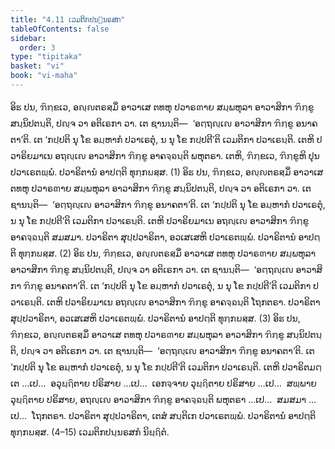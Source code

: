 ```yaml
---
title: "4.11 ເວມຕິກປນ຺ນຣສກ"
tableOfContents: false
sidebar:
  order: 3
type: "tipitaka"
basket: "vi"
book: "vi-maha"
---
```



<DynamicBreadcrumb />

<Division number="224" book="vi-maha">

<Paragraph number="1021" book="vi-maha">
ອິຘ ປນ, ຠິກ຺ຂເວ, ອຎ຺ຎຕຣສ຺ມິໍ ອາວາເສ ຕທຫຸ ປວາຣຓາຍ ສມ຺ພຫຸລາ ອາວາສິກາ ຠິກ຺ຂູ ສນ຺ນິປຕນ຺ຕິ, ປຎ຺ຈ ວາ ອຕິເຣກາ ວາ. ເຕ ຊານນ຺ຕິ—  ‘ອຕ຺ຖຎ຺ເຎ ອາວາສິກາ ຠິກ຺ຂູ ອນາຄຕາ’ຕິ. ເຕ ‘ກປ຺ປຕິ ນຸ ໂຂ ອມ຺ຫາກໍ ປວາເຣຕຸໍ, ນ ນຸ ໂຂ ກປ຺ປຕີ’ຕິ ເວມຕິກາ ປວາເຣນ຺ຕິ. ເຕຫິ ປວາຣິຍມາເນ ອຖຎ຺ເຎ ອາວາສິກາ ຠິກ຺ຂູ ອາຄຈ຺ຉນ຺ຕິ ພຫຸຕຣາ. ເຕຫິ, ຠິກ຺ຂເວ, ຠິກ຺ຂູຫິ ປຸນ ປວາເຣຕພ຺ພໍ. ປວາຣິຕານໍ ອາປຕ຺ຕິ ທຸກ຺ກຏສ຺ສ. (1)
</Paragraph>

<Paragraph number="1022" book="vi-maha">
ອິຘ ປນ, ຠິກ຺ຂເວ, ອຎ຺ຎຕຣສ຺ມິໍ ອາວາເສ ຕທຫຸ ປວາຣຓາຍ ສມ຺ພຫຸລາ ອາວາສິກາ ຠິກ຺ຂູ ສນ຺ນິປຕນ຺ຕິ, ປຎ຺ຈ ວາ ອຕິເຣກາ ວາ. ເຕ ຊານນ຺ຕິ—  ‘ອຕ຺ຖຎ຺ເຎ ອາວາສິກາ ຠິກ຺ຂູ ອນາຄຕາ’ຕິ. ເຕ ‘ກປ຺ປຕິ ນຸ ໂຂ ອມ຺ຫາກໍ ປວາເຣຕຸໍ, ນ ນຸ ໂຂ ກປ຺ປຕີ’ຕິ ເວມຕິກາ ປວາເຣນ຺ຕິ. ເຕຫິ ປວາຣິຍມາເນ ອຖຎ຺ເຎ ອາວາສິກາ ຠິກ຺ຂູ ອາຄຈ຺ຉນ຺ຕິ ສມສມາ. ປວາຣິຕາ ສຸປ຺ປວາຣິຕາ, ອວເສເສຫິ ປວາເຣຕພ຺ພໍ. ປວາຣິຕານໍ ອາປຕ຺ຕິ ທຸກ຺ກຏສ຺ສ. (2)
</Paragraph>

<Paragraph number="1023" book="vi-maha">
ອິຘ ປນ, ຠິກ຺ຂເວ, ອຎ຺ຎຕຣສ຺ມິໍ ອາວາເສ ຕທຫຸ ປວາຣຓາຍ ສມ຺ພຫຸລາ ອາວາສິກາ ຠິກ຺ຂູ ສນ຺ນິປຕນ຺ຕິ, ປຎ຺ຈ ວາ ອຕິເຣກາ ວາ. ເຕ ຊານນ຺ຕິ—  ‘ອຕ຺ຖຎ຺ເຎ ອາວາສິກາ ຠິກ຺ຂູ ອນາຄຕາ’ຕິ. ເຕ ‘ກປ຺ປຕິ ນຸ ໂຂ ອມ຺ຫາກໍ ປວາເຣຕຸໍ, ນ ນຸ ໂຂ ກປ຺ປຕີ’ຕິ ເວມຕິກາ ປວາເຣນ຺ຕິ. ເຕຫິ ປວາຣິຍມາເນ ອຖຎ຺ເຎ ອາວາສິກາ ຠິກ຺ຂູ ອາຄຈ຺ຉນ຺ຕິ ໂຖກຕຣາ. ປວາຣິຕາ ສຸປ຺ປວາຣິຕາ, ອວເສເສຫິ ປວາເຣຕພ຺ພໍ. ປວາຣິຕານໍ ອາປຕ຺ຕິ ທຸກ຺ກຏສ຺ສ. (3)
</Paragraph>

<Paragraph number="1024" book="vi-maha">
ອິຘ ປນ, ຠິກ຺ຂເວ, ອຎ຺ຎຕຣສ຺ມິໍ ອາວາເສ ຕທຫຸ ປວາຣຓາຍ ສມ຺ພຫຸລາ ອາວາສິກາ ຠິກ຺ຂູ ສນ຺ນິປຕນ຺ຕິ, ປຎ຺ຈ ວາ ອຕິເຣກາ ວາ. ເຕ ຊານນ຺ຕິ—  ‘ອຕ຺ຖຎ຺ເຎ ອາວາສິກາ ຠິກ຺ຂູ ອນາຄຕາ’ຕິ. ເຕ ‘ກປ຺ປຕິ ນຸ ໂຂ ອມ຺ຫາກໍ ປວາເຣຕຸໍ, ນ ນຸ ໂຂ ກປ຺ປຕີ’ຕິ ເວມຕິກາ ປວາເຣນ຺ຕິ. ເຕຫິ ປວາຣິຕມຕ຺ເຕ …ເປ…  ອວຸຏ຺ຐິຕາຍ ປຣິສາຍ …ເປ…  ເອກຈ຺ຈາຍ ວຸຏ຺ຐິຕາຍ ປຣິສາຍ …ເປ…  ສພ຺ພາຍ ວຸຏ຺ຐິຕາຍ ປຣິສາຍ, ອຖຎ຺ເຎ ອາວາສິກາ ຠິກ຺ຂູ ອາຄຈ຺ຉນ຺ຕິ ພຫຸຕຣາ …ເປ…  ສມສມາ …ເປ…  ໂຖກຕຣາ. ປວາຣິຕາ ສຸປ຺ປວາຣິຕາ, ເຕສໍ ສນ຺ຕິເກ ປວາເຣຕພ຺ພໍ. ປວາຣິຕານໍ ອາປຕ຺ຕິ ທຸກ຺ກຏສ຺ສ. (4–15)

</Paragraph>
</Division>

<Paragraph number="1025" type="center" book="vi-maha">
ເວມຕິກປນ຺ນຣສກໍ ນິຏ຺ຐິຕໍ.
</Paragraph>